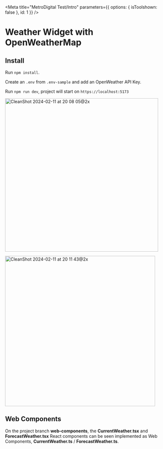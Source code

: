 
<Meta
	title="MetroDigital Test/Intro"
	parameters={{ options: { isToolshown: false }, id: 1 }}
/>

# Weather Widget with OpenWeatherMap

## Install

Run `npm install`.

Create an `.env` from `.env-sample` and add an OpenWeather API Key.

Run `npm run dev`, project will start on `https://localhost:5173`

<img
	width="500"
	alt="CleanShot 2024-02-11 at 20 08 05@2x"
	src="https://github.com/gabsy/weather-widget/assets/871700/cff749d3-debc-48fc-81ad-0779d952f646"
/>

<img
	width="490"
	alt="CleanShot 2024-02-11 at 20 11 43@2x"
	src="https://github.com/gabsy/weather-widget/assets/871700/d33d9c6a-b73b-4e9a-8e3e-b570ea5bcd81"
/>

## Web Components

On the project branch **web-components**, the **CurrentWeather.tsx** and **ForecastWeather.tsx** React components can be seen implemented as Web Components, **CurrentWeather.ts** / **ForecastWeather.ts**.
